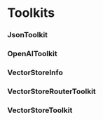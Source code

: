 # Toolkits

### JsonToolkit

### OpenAIToolkit

### VectorStoreInfo

### VectorStoreRouterToolkit

### VectorStoreToolkit